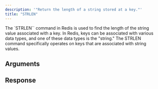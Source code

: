 ```yaml
---
description: '"Return the length of a string stored at a key."'
title: "STRLEN"
---
```

The `STRLEN`` command in Redis is used to find the length of the string value associated with a key. In Redis, keys can be associated with various data types, and one of these data types is the "string." The STRLEN command specifically operates on keys that are associated with string values.
## Arguments
## Response